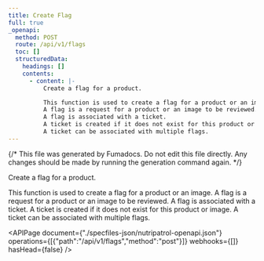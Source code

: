 ```yaml
---
title: Create Flag
full: true
_openapi:
  method: POST
  route: /api/v1/flags
  toc: []
  structuredData:
    headings: []
    contents:
      - content: |-
          Create a flag for a product.

          This function is used to create a flag for a product or an image.
          A flag is a request for a product or an image to be reviewed.
          A flag is associated with a ticket.
          A ticket is created if it does not exist for this product or image.
          A ticket can be associated with multiple flags.
---
```


{/* This file was generated by Fumadocs. Do not edit this file directly. Any changes should be made by running the generation command again. */}

Create a flag for a product.

This function is used to create a flag for a product or an image.
A flag is a request for a product or an image to be reviewed.
A flag is associated with a ticket.
A ticket is created if it does not exist for this product or image.
A ticket can be associated with multiple flags.

<APIPage document={"./specfiles-json/nutripatrol-openapi.json"} operations={[{"path":"/api/v1/flags","method":"post"}]} webhooks={[]} hasHead={false} />